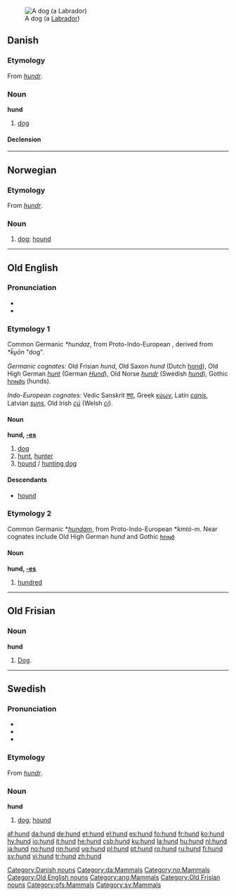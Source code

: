 {{see|Hund}}
[[Image:YellowLabradorLooking.jpg|thumb|A dog (a [[Labrador]])]]
==Danish==

===Etymology===
From {{ON.|da}} ''[[hundr]]''.

===Noun===
'''hund''' {{c}}

# [[dog]]

====Declension====
{{da-noun|en|hund|hunden|hunde|hundene}}

[[Category:Danish nouns]]
[[Category:da:Mammals]]

----

==Norwegian==

===Etymology===
From {{ON.|no}} ''[[hundr]]''.

===Noun===
{{no-noun-m1|hund}}

# [[dog#English|dog]]; [[hound]]

[[Category:no:Mammals]]

----

==Old English==

===Pronunciation===
*{{IPA|/hʊnd/}}
*{{SAMPA|/hUnd/}}

===Etymology 1===
Common Germanic ''*hundaz'', from Proto-Indo-European {{IPAchar|''*k̑u̯n̥tós''}}, derived from ''*k̑u̯ōn'' "dog".

''Germanic cognates:'' Old Frisian ''hund'', Old Saxon ''hund'' (Dutch [[hond]]), Old High German ''[[hunt]]'' (German ''[[Hund]]''), Old Norse ''[[hundr]]'' (Swedish ''[[hund#Swedish|hund]]''), Gothic [[𐌷𐌿𐌽𐌳𐍃]] (hunds).

''Indo-European cognates:'' Vedic Sanskrit [[श्वा]], Greek [[κύων]], Latin ''[[canis]]'', Latvian ''[[suns]]'', Old Irish ''[[cú]]'' (Welsh ''[[ci]]'').

====Noun====
'''hund, [[Wiktionary Appendix:Old English strong declension|-es]]''' {{m}}

# [[dog]]
# [[hunt]], [[hunter]]
# [[hound]] / [[hunting dog]]

====Descendants====
*[[hound]]

===Etymology 2===
Common Germanic *''[[hundam]]'', from Proto-Indo-European *''kmtó-m''. Near cognates include Old High German ''hund'' and Gothic [[𐌷𐌿𐌽𐌳]]

====Noun====
'''hund, [[Wiktionary Appendix:Old English strong declension|-es]]''' {{n}}

# [[hundred]]

[[Category:Old English nouns]]
[[Category:ang:Mammals]]

----

==Old Frisian==

===Noun===
'''hund''' {{m}}

# [[dog|Dog]].

[[Category:Old Frisian nouns]]
[[Category:ofs:Mammals]]

----

==Swedish==

===Pronunciation===
*{{audio|Sv-hund.ogg|audio}}
*{{IPA|/hɵnd/}}
*{{SAMPA|/hu0nd/}}

===Etymology===
From {{ON.|sv}} ''[[hundr]]''.

===Noun===
'''hund''' {{c}}
{{sv-noun-reg-ar}}

# [[dog#English|dog]]; [[hound]]

[[Category:sv:Mammals]]

[[af:hund]]
[[da:hund]]
[[de:hund]]
[[et:hund]]
[[el:hund]]
[[es:hund]]
[[fo:hund]]
[[fr:hund]]
[[ko:hund]]
[[hy:hund]]
[[io:hund]]
[[it:hund]]
[[he:hund]]
[[csb:hund]]
[[ku:hund]]
[[la:hund]]
[[hu:hund]]
[[nl:hund]]
[[ja:hund]]
[[no:hund]]
[[nn:hund]]
[[ug:hund]]
[[pl:hund]]
[[pt:hund]]
[[ro:hund]]
[[ru:hund]]
[[fi:hund]]
[[sv:hund]]
[[vi:hund]]
[[tr:hund]]
[[zh:hund]]